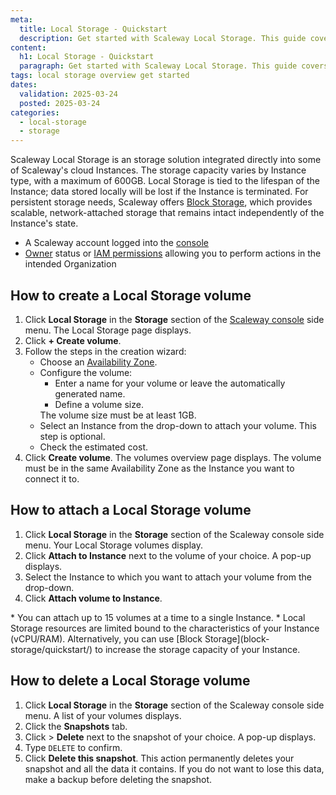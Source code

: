 ```yaml
---
meta:
  title: Local Storage - Quickstart
  description: Get started with Scaleway Local Storage. This guide covers creating, attaching, and mounting Block Storage volumes to your Instances for efficient data management.
content:
  h1: Local Storage - Quickstart
  paragraph: Get started with Scaleway Local Storage. This guide covers creating, attaching, and mounting Block Storage volumes to your Instances for efficient data management.
tags: local storage overview get started
dates:
  validation: 2025-03-24
  posted: 2025-03-24
categories:
  - local-storage
  - storage
---
```


Scaleway Local Storage is an storage solution integrated directly into some of Scaleway's cloud Instances. The storage capacity varies by Instance type, with a maximum of 600GB.
Local Storage is tied to the lifespan of the Instance; data stored locally will be lost if the Instance is terminated.
For persistent storage needs, Scaleway offers [Block Storage](/block-storage/), which provides scalable, network-attached storage that remains intact independently of the Instance's state.

<Macro id="requirements" />

- A Scaleway account logged into the [console](https://console.scaleway.com)
- [Owner](/iam/concepts/#owner) status or [IAM permissions](/iam/concepts/#permission) allowing you to perform actions in the intended Organization

## How to create a Local Storage volume

1. Click **Local Storage** in the **Storage** section of the [Scaleway console](https://console.scaleway.com) side menu. The Local Storage page displays.
2. Click **+ Create volume**.
3. Follow the steps in the creation wizard:
    - Choose an [Availability Zone](/instances/concepts/#availability-zone).
    - Configure the volume:
        - Enter a name for your volume or leave the automatically generated name.
        - Define a volume size.
        <Message type="important">
          The volume size must be at least 1GB.
        </Message>
    - Select an Instance from the drop-down to attach your volume. This step is optional.
    - Check the estimated cost.
4. Click **Create volume**. The volumes overview page displays.
    <Message type="important">
      The volume must be in the same Availability Zone as the Instance you want to connect it to.
    </Message>

## How to attach a Local Storage volume

1. Click **Local Storage** in the **Storage** section of the Scaleway console side menu. Your Local Storage volumes display.
2. Click **Attach to Instance** next to the volume of your choice. A pop-up displays.
3. Select the Instance to which you want to attach your volume from the drop-down.
4. Click **Attach volume to Instance**.

<Message type="important">
  * You can attach up to 15 volumes at a time to a single Instance.
  * Local Storage resources are limited bound to the characteristics of your Instance (vCPU/RAM). Alternatively, you can use [Block Storage](block-storage/quickstart/) to increase the storage capacity of your Instance.
</Message>

## How to delete a Local Storage volume

1. Click **Local Storage** in the **Storage** section of the Scaleway console side menu. A list of your volumes displays.
2. Click the **Snapshots** tab.
3. Click <Icon name="more" /> > **Delete** next to the snapshot of your choice. A pop-up displays.
4. Type `DELETE` to confirm.
5. Click **Delete this snapshot**.
    <Message type="important">
      This action permanently deletes your snapshot and all the data it contains. If you do not want to lose this data, make a backup before deleting the snapshot.
    </Message>
